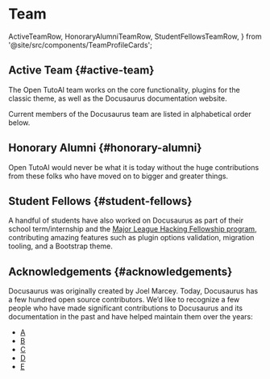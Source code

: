 # Team

  ActiveTeamRow,
  HonoraryAlumniTeamRow,
  StudentFellowsTeamRow,
} from '@site/src/components/TeamProfileCards';

## Active Team {#active-team}

The Open TutoAI team works on the core functionality, plugins for the classic theme, as well as the Docusaurus documentation website.

Current members of the Docusaurus team are listed in alphabetical order below.

<ActiveTeamRow />

## Honorary Alumni {#honorary-alumni}

Open TutoAI would never be what it is today without the huge contributions from these folks who have moved on to bigger and greater things.

<HonoraryAlumniTeamRow />

## Student Fellows {#student-fellows}

A handful of students have also worked on Docusaurus as part of their school term/internship and the [Major League Hacking Fellowship program](https://fellowship.mlh.io/), contributing amazing features such as plugin options validation, migration tooling, and a Bootstrap theme.

<StudentFellowsTeamRow />

## Acknowledgements {#acknowledgements}

Docusaurus was originally created by Joel Marcey. Today, Docusaurus has a few hundred open source contributors. We’d like to recognize a few people who have made significant contributions to Docusaurus and its documentation in the past and have helped maintain them over the years:

- [A](https://github.com/amyrlam)
- [B](https://github.com/chenglou)
- [C](https://github.com/caabernathy)
- [D](https://github.com/vjeux)
- [E](https://github.com/elviswolcott)
